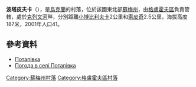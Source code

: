 {{coord|51|49|27|N|34|24|30|E|scale:100000_region:UA|display=title}}

'''波塔皮夫卡'''（{{lang-uk|Потапівка}}），是[[烏克蘭|烏克蘭]]的村落，位於該國東北部[[蘇梅州|蘇梅州]]，由[[格盧霍夫區|格盧霍夫區]]負責管轄，處於[[克列文河|克列文河]]畔，分別距離[[小博比利夫卡|小博比利夫卡]]2公里和[[索皮奇|索皮奇]]2.5公里，海拔高度187米，2001年人口41。

==參考資料==
* [http://w1.c1.rada.gov.ua/pls/z7502/A005?rdat1=02.02.2010&rf7571=28945 Потапівка]
* [http://weather.in.ua/ua/symskaja/21388 Погода в селі Потапівка] {{Wayback|url=http://weather.in.ua/ua/symskaja/21388 |date=20111219215829 }}

{{DEFAULTSORT:Потапівка}}

[[Category:蘇梅州村落|Category:蘇梅州村落]]
[[Category:格盧霍夫區村落|Category:格盧霍夫區村落]]


{{Sumy-geo-stub}}